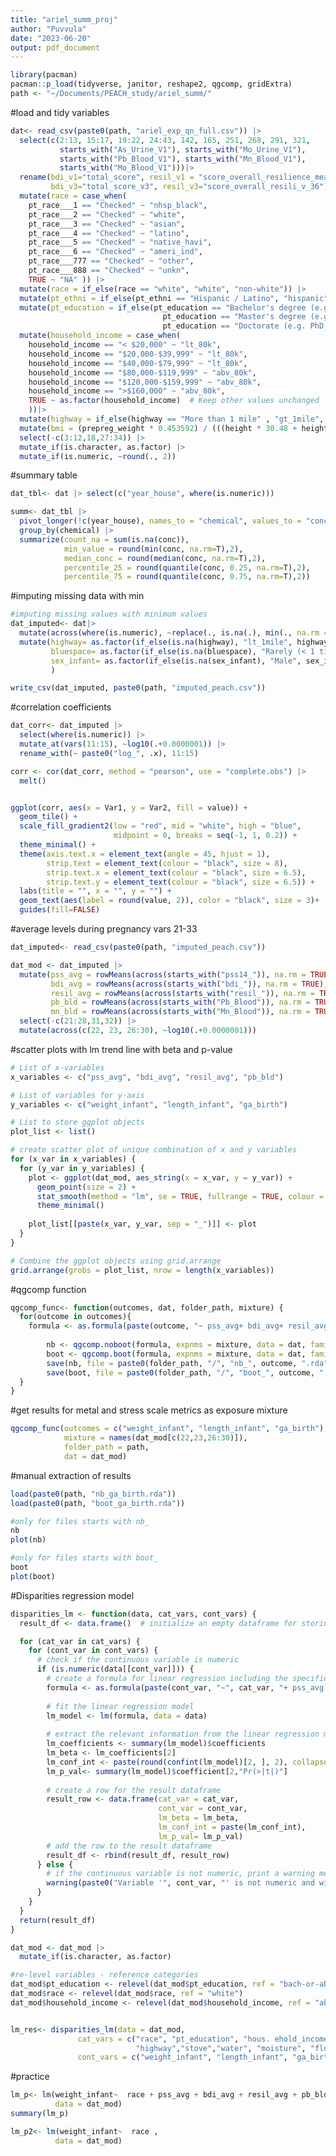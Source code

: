 ```yaml
---
title: "ariel_summ_proj"
author: "Puvvula"
date: "2023-06-20"
output: pdf_document
---
```


```r
library(pacman)
pacman::p_load(tidyverse, janitor, reshape2, qgcomp, gridExtra)
path <- "~/Documents/PEACH_study/ariel_summ/"
```

#load and tidy variables
```r
dat<- read_csv(paste0(path, "ariel_exp_qn_full.csv")) |>
  select(c(2:13, 15:17, 19:22, 24:43, 142, 165, 251, 268, 291, 321, 
           starts_with("As_Urine_V1"), starts_with("Mo_Urine_V1"), 
           starts_with("Pb_Blood_V1"), starts_with("Mn_Blood_V1"), 
           starts_with("Mo_Blood_V1")))|>
  rename(bdi_v1="total_score", resil_v1 = "score_overall_resilience_mean", 
         bdi_v3="total_score_v3", resil_v3="score_overall_resili_v_36") |>
  mutate(race = case_when(
    pt_race___1 == "Checked" ~ "nhsp_black",
    pt_race___2 == "Checked" ~ "white",
    pt_race___3 == "Checked" ~ "asian",
    pt_race___4 == "Checked" ~ "latino",
    pt_race___5 == "Checked" ~ "native_havi",
    pt_race___6 == "Checked" ~ "ameri_ind",
    pt_race___777 == "Checked" ~ "other",
    pt_race___888 == "Checked" ~ "unkn",
    TRUE ~ "NA" )) |>
  mutate(race = if_else(race == "white", "white", "non-white")) |>
  mutate(pt_ethni = if_else(pt_ethni == "Hispanic / Latino", "hispanic", "non-hispanic")) |>
  mutate(pt_education = if_else(pt_education == "Bachelor's degree (e.g. BA, BS)" | 
                                  pt_education == "Master's degree (e.g. MA, MS, MEd)"| 
                                  pt_education == "Doctorate (e.g. PhD, EdD)", "bach-or-abv", "lt-bach")) |>
  mutate(household_income = case_when(
    household_income == "< $20,000" ~ "lt_80k",
    household_income == "$20,000-$39,999" ~ "lt_80k",
    household_income == "$40,000-$79,999" ~ "lt_80k",
    household_income == "$80,000-$119,999" ~ "abv_80k",
    household_income == "$120,000-$159,999" ~ "abv_80k",
    household_income == ">$160,000" ~ "abv_80k",
    TRUE ~ as.factor(household_income)  # Keep other values unchanged
    ))|>
  mutate(highway = if_else(highway == "More than 1 mile" , "gt_1mile", "lt_1mile")) |>
  mutate(bmi = (prepreg_weight * 0.453592) / (((height * 30.48 + height_2 * 2.54) / 100) ^ 2))  |>
  select(-c(3:12,18,27:34)) |>
  mutate_if(is.character, as.factor) |>
  mutate_if(is.numeric, ~round(., 2))
```

#summary table
```r
dat_tbl<- dat |> select(c("year_house", where(is.numeric)))

summ<- dat_tbl |>
  pivot_longer(!c(year_house), names_to = "chemical", values_to = "conc")|>
  group_by(chemical) |>
  summarize(count_na = sum(is.na(conc)),
            min_value = round(min(conc, na.rm=T),2),
            median_conc = round(median(conc, na.rm=T),2),
            percentile_25 = round(quantile(conc, 0.25, na.rm=T),2),
            percentile_75 = round(quantile(conc, 0.75, na.rm=T),2))
```

#imputing missing data with min
```r
#imputing missing values with minimum values
dat_imputed<- dat|>
  mutate(across(where(is.numeric), ~replace(., is.na(.), min(., na.rm = TRUE))))  |>
  mutate(highway= as.factor(if_else(is.na(highway), "lt_1mile", highway)),
         bluespace= as.factor(if_else(is.na(bluespace), "Rarely (< 1 time per month)", bluespace)),
         sex_infant= as.factor(if_else(is.na(sex_infant), "Male", sex_infant))
         )

write_csv(dat_imputed, paste0(path, "imputed_peach.csv"))
```


#correlation coefficients 
```r
dat_corr<- dat_imputed |> 
  select(where(is.numeric)) |>
  mutate_at(vars(11:15), ~log10(.+0.0000001)) |>
  rename_with(~ paste0("log_", .x), 11:15)

corr <- cor(dat_corr, method = "pearson", use = "complete.obs") |>
  melt()


ggplot(corr, aes(x = Var1, y = Var2, fill = value)) +
  geom_tile() +
  scale_fill_gradient2(low = "red", mid = "white", high = "blue", 
                       midpoint = 0, breaks = seq(-1, 1, 0.2)) +
  theme_minimal() +
  theme(axis.text.x = element_text(angle = 45, hjust = 1),
        strip.text = element_text(colour = "black", size = 8),
        strip.text.x = element_text(colour = "black", size = 6.5),
        strip.text.y = element_text(colour = "black", size = 6.5)) +
  labs(title = "", x = "", y = "") +
  geom_text(aes(label = round(value, 2)), color = "black", size = 3)+
  guides(fill=FALSE)
```

#average levels during pregnancy vars 21-33
```r
dat_imputed<- read_csv(paste0(path, "imputed_peach.csv"))

dat_mod <- dat_imputed |>
  mutate(pss_avg = rowMeans(across(starts_with("pss14_")), na.rm = TRUE),
         bdi_avg = rowMeans(across(starts_with("bdi_")), na.rm = TRUE),
         resil_avg = rowMeans(across(starts_with("resil_")), na.rm = TRUE),
         pb_bld = rowMeans(across(starts_with("Pb_Blood")), na.rm = TRUE),
         mn_bld = rowMeans(across(starts_with("Mn_Blood")), na.rm = TRUE)) |>
  select(-c(21:28,31,32)) |>
  mutate(across(c(22, 23, 26:30), ~log10(.+0.0000001)))
```

#scatter plots with lm trend line with beta and p-value
```r
# List of x-variables
x_variables <- c("pss_avg", "bdi_avg", "resil_avg", "pb_bld")

# List of variables for y-axis
y_variables <- c("weight_infant", "length_infant", "ga_birth")

# List to store ggplot objects
plot_list <- list()

# create scatter plot of unique combination of x and y variables
for (x_var in x_variables) {
  for (y_var in y_variables) {
    plot <- ggplot(dat_mod, aes_string(x = x_var, y = y_var)) +
      geom_point(size = 2) +
      stat_smooth(method = "lm", se = TRUE, fullrange = TRUE, colour = "gray50")+
      theme_minimal()
    
    plot_list[[paste(x_var, y_var, sep = "_")]] <- plot
  }
}

# Combine the ggplot objects using grid.arrange
grid.arrange(grobs = plot_list, nrow = length(x_variables))
```

#qgcomp function
```r
qgcomp_func<- function(outcomes, dat, folder_path, mixture) {
  for(outcome in outcomes){
    formula <- as.formula(paste(outcome, "~ pss_avg+ bdi_avg+ resil_avg+ pb_bld+ mn_bld+ Pb_Urine_V1+ As_Urine_V1+ Mo_Urine_V1+ ","age + bmi+ sex_infant+ pt_education+ household_income+ race"))
       
        nb <- qgcomp.noboot(formula, expnms = mixture, data = dat, family= gaussian(), q=4)
        boot <- qgcomp.boot(formula, expnms = mixture, data = dat, family= gaussian(), q=4, B = 200, seed = 2022)
        save(nb, file = paste0(folder_path, "/", "nb_", outcome, ".rda"))
        save(boot, file = paste0(folder_path, "/", "boot_", outcome, ".rda"))
  }
}
```

#get results for metal and stress scale metrics as exposure mixture
```r
qgcomp_func(outcomes = c("weight_infant", "length_infant", "ga_birth"), 
            mixture = names(dat_mod[c(22,23,26:30)]),
            folder_path = path, 
            dat = dat_mod)
```

#manual extraction of results
```r
load(paste0(path, "nb_ga_birth.rda"))
load(paste0(path, "boot_ga_birth.rda"))

#only for files starts with nb_
nb
plot(nb)

#only for files starts with boot_
boot
plot(boot)
```


#Disparities regression model

```r
disparities_lm <- function(data, cat_vars, cont_vars) {
  result_df <- data.frame()  # initialize an empty dataframe for storing results

  for (cat_var in cat_vars) {
    for (cont_var in cont_vars) {
      # check if the continuous variable is numeric
      if (is.numeric(data[[cont_var]])) {
        # create a formula for linear regression including the specified variables
        formula <- as.formula(paste(cont_var, "~", cat_var, "+ pss_avg + bdi_avg + resil_avg + pb_bld + mn_bld + Pb_Urine_V1 + As_Urine_V1 + Mo_Urine_V1"))
        
        # fit the linear regression model
        lm_model <- lm(formula, data = data)
        
        # extract the relevant information from the linear regression model
        lm_coefficients <- summary(lm_model)$coefficients
        lm_beta <- lm_coefficients[2]
        lm_conf_int <- paste(round(confint(lm_model)[2, ], 2), collapse = " - ")
        lm_p_val<- summary(lm_model)$coefficient[2,"Pr(>|t|)"]
        
        # create a row for the result dataframe
        result_row <- data.frame(cat_var = cat_var,
                                 cont_var = cont_var,
                                 lm_beta = lm_beta,
                                 lm_conf_int = paste(lm_conf_int),
                                 lm_p_val= lm_p_val)
        # add the row to the result dataframe
        result_df <- rbind(result_df, result_row)
      } else {
        # if the continuous variable is not numeric, print a warning message
        warning(paste0("Variable '", cont_var, "' is not numeric and will be skipped."))
      }
    }
  }
  return(result_df)
}
```

```r
dat_mod <- dat_mod |>
  mutate_if(is.character, as.factor)

#re-level variables - reference categories
dat_mod$pt_education <- relevel(dat_mod$pt_education, ref = "bach-or-abv")
dat_mod$race <- relevel(dat_mod$race, ref = "white")
dat_mod$household_income <- relevel(dat_mod$household_income, ref = "abv_80k")


lm_res<- disparities_lm(data = dat_mod,
               cat_vars = c("race", "pt_education", "hous. ehold_income", "mold_mildew", "type_house", "year_house", 
                            "highway","stove","water", "moisture", "floors", "vacuum", "greenspace", "bluespace") ,
               cont_vars = c("weight_infant", "length_infant", "ga_birth"))

```

#practice
```r
lm_p<- lm(weight_infant~  race + pss_avg + bdi_avg + resil_avg + pb_bld + mn_bld + Pb_Urine_V1 + As_Urine_V1 + Mo_Urine_V1, 
          data = dat_mod)
summary(lm_p)

lm_p2<- lm(weight_infant~  race , 
          data = dat_mod)
```

